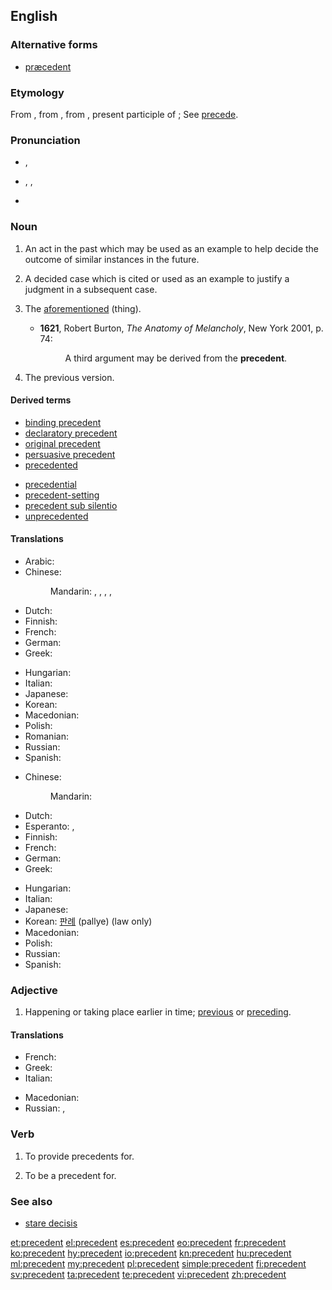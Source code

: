 ==English==
{{wikipedia}}

===Alternative forms===
* [[præcedent]] {{qualifier|archaic}}

===Etymology===
From {{etyl|enm}}, from {{etyl|fro}}, from {{etyl|la}} {{term|praecedens|praecēdēns|lang=la}}, present participle of {{term|praecedo|praecēdere|lang=la|to precede}}; See [[precede]].

===Pronunciation===
* {{a|UK|adjective}} {{IPA|/pɹiˈsiː.dənt/}}, {{X-SAMPA|/pr\i"si:.d@nt/}}
* {{a|UK|US|noun}} {{enPR|prĕs'ĭ-dənt}}, {{IPA|/ˈpɹɛs.ɪ.dənt/}}, {{X-SAMPA|/"pr\Es.I.d@nt/}}
* {{audio|en-us-precedent.ogg|Audio (US)}}

===Noun===
{{en-noun}}

# An act in the past which may be used as an example to help decide the outcome of similar instances in the future.
# {{legal}} A decided case which is cited or used as an example to justify a judgment in a subsequent case.
# {{obsolete|with definite article}} The [[aforementioned]] (thing).
#* '''1621''', Robert Burton, ''The Anatomy of Melancholy'', New York 2001, p. 74:
#*: A third argument may be derived from the '''precedent'''.
# The previous version.
{{rft|pronunciation, PoS of last two senses?}}

====Derived terms====
{{rel-top|terms derived from precedent ''(noun)''}}
* [[binding precedent]]
* [[declaratory precedent]]
* [[original precedent]]
* [[persuasive precedent]]
* [[precedented]]
{{rel-mid}}
* [[precedential]]
* [[precedent-setting]]
* [[precedent sub silentio]]
* [[unprecedented]]
{{rel-bottom}}

====Translations====
{{trans-top|past act used as example}}
* Arabic: {{t|ar|سابقة|sc=Arab}}
* Chinese:
*: Mandarin: {{t|zh|實例|sc=Hani}}, {{t|zh|实例|tr=shílì|sc=Hani}}, {{t|zh|範例|sc=Hani}}, {{t|zh|范例|tr=fànlì|sc=Hani}}, {{t|zh|事例|tr=shìlì|sc=Hani}}
* Dutch: {{t|nl|precedent}}
* Finnish: {{t-|fi|ennakkotapaus}}
* French: {{t+|fr|précédent}}
* German: {{t|de|Präzedens|n}}
* Greek: {{t+|el|προηγούμενο|n|tr=prοigoúmeno}}
{{trans-mid}}
* Hungarian: {{t-|hu|precedens}}
* Italian: {{t+|it|precedente|m}}
* Japanese: {{t|ja|先例|tr=senrei}}
* Korean: {{t+|ko|사례|tr=sarye|sc=Hang}}
* Macedonian: {{t|mk|преседан|m|tr=presedán}}
* Polish: {{t|pl|precedens|m}}
* Romanian: {{t|ro|precedent}}
* Russian: {{t+|ru|прецедент|m|tr=pr'eced'ént}}
* Spanish: {{t-|es|precedente|m}}
{{trans-bottom}}

{{trans-top|prior judgment in law}}
* Chinese:
*: Mandarin: {{t|zh|判例|tr=pànlì|sc=Hani}}
* Dutch: {{t|nl|jurisprudentie}}
* Esperanto: {{t|eo|precedento}}, {{t|eo|precedenco}}
* Finnish: {{t-|fi|ennakkotapaus}}
* French: {{t+|fr|jurisprudence}}
* German: {{t-|de|Präzedenzfall|m}}
* Greek: {{t+|el|δεδικασμένο|n|tr=dedikasméno}}
{{trans-mid}}
* Hungarian: {{t-|hu|precedens}}
* Italian: {{t+|it|precedente|m}}
* Japanese: {{t+|ja|判例|tr=hanrei}}
* Korean: [[판례]] (pallye) (law only)
* Macedonian: {{t|mk|преседан|m|tr=presedán}}
* Polish: {{t|pl|precedens|m}}
* Russian: {{t+|ru|прецедент|m|tr=pr'eced'ént}}
* Spanish: {{t-|es|precedente|m}}
{{trans-bottom}}

===Adjective===
{{en-adj|-}}

# Happening or taking place earlier in time; [[previous]] or [[preceding]].

====Translations====
{{trans-top|earlier in time}}
* French: {{t+|fr|précédent}}
* Greek: {{t|el|προηγούμενος|tr=prοigoúmenos}}
* Italian: {{t+|it|precedente}}
{{trans-mid}}
* Macedonian: {{t|mk|претходен|m|tr=préthoden}}
* Russian: {{t|ru|предшествующий|tr=pr'edšéstvujuš'ij}}, {{t|ru|предыдущий|tr=pr'edydúš'ij}}
{{trans-bottom}}

===Verb===
{{en-verb}}

# {{transitive|legal}} To provide precedents for.
# {{transitive|legal}} To be a precedent for.

===See also===
* [[stare decisis]]

[[et:precedent]]
[[el:precedent]]
[[es:precedent]]
[[eo:precedent]]
[[fr:precedent]]
[[ko:precedent]]
[[hy:precedent]]
[[io:precedent]]
[[kn:precedent]]
[[hu:precedent]]
[[ml:precedent]]
[[my:precedent]]
[[pl:precedent]]
[[simple:precedent]]
[[fi:precedent]]
[[sv:precedent]]
[[ta:precedent]]
[[te:precedent]]
[[vi:precedent]]
[[zh:precedent]]